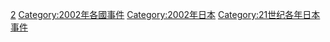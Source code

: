 {{Cat topic in year|topic=日本事件|year=2002}}
[[Category:2000年代日本事件|2]]
[[Category:2002年各國事件|Category:2002年各國事件]]
[[Category:2002年日本|Category:2002年日本]]
[[Category:21世纪各年日本事件|Category:21世纪各年日本事件]]